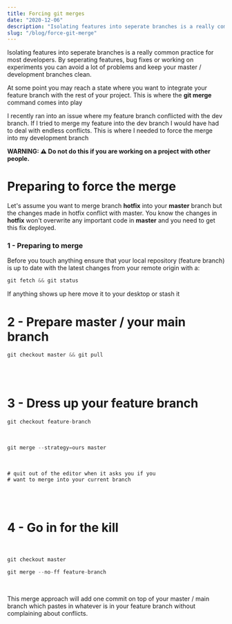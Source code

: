 ```yaml
---
title: Forcing git merges
date: "2020-12-06"
description: "Isolating features into seperate branches is a really common practice for most developers. By seperating features, bug fixes or working on experiments you can avoid a lot of problems and keep your master / development branches clean...."
slug: "/blog/force-git-merge"
--- 
```


Isolating features into seperate branches is a really common practice for most developers. By seperating features, bug fixes or working on experiments you can avoid a lot of problems and keep your master / development branches clean.


At some point you may reach a state where you want to integrate your feature branch with the rest of your project. This is where the <strong>git merge</strong> command comes into play



I recently ran into an issue where my feature branch conflicted with the dev branch. If I tried to merge my feature into the dev branch I would have had to deal with endless conflicts. This is where I needed to force the merge into my development branch



<strong>WARNING: ⚠️ Do not do this if you are working on a project with other people. </strong>


<h1>Preparing to force the merge</h1>


Let's assume you want to merge branch <strong>hotfix</strong> into your <strong>master</strong> branch but the changes made in hotfix conflict with master. You know the changes in <strong>hotfix</strong> won't overwrite any important code in <strong>master</strong> and you need to get this fix deployed.


### 1 - Preparing to merge

Before you touch anything ensure that your local repository (feature branch) is up to date with the latest changes from your remote origin with a:


```js
git fetch && git status

```

If anything shows up here move it to your desktop or stash it

# 2 - Prepare master / your main branch

```js
git checkout master && git pull
```

<br />
<br />

# 3 - Dress up your feature branch

```js
git checkout feature-branch
```

<br />

```js
git merge --strategy=ours master
```

<br />

```
# quit out of the editor when it asks you if you
# want to merge into your current branch
```

<br />
<br />

# 4 - Go in for the kill

<br />

```js
git checkout master
```

```js
git merge --no-ff feature-branch
```

<br />

This merge approach will add one commit on top of your master / main branch which pastes in whatever is in your feature branch without complaining about conflicts.
